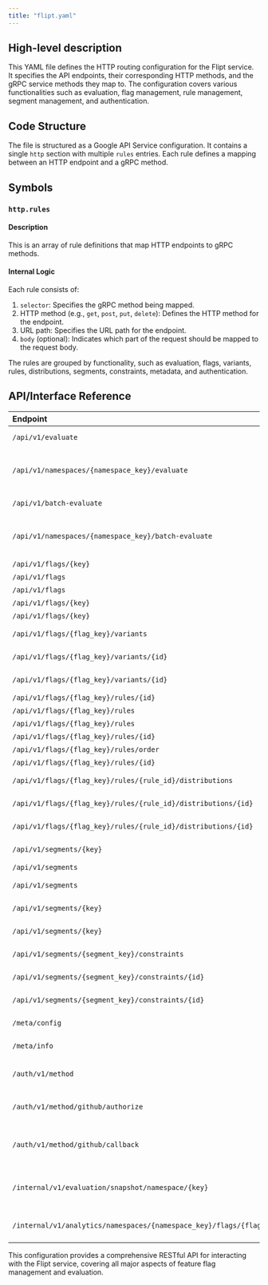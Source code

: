 ```yaml
---
title: "flipt.yaml"
---
```


## High-level description
This YAML file defines the HTTP routing configuration for the Flipt service. It specifies the API endpoints, their corresponding HTTP methods, and the gRPC service methods they map to. The configuration covers various functionalities such as evaluation, flag management, rule management, segment management, and authentication.

## Code Structure
The file is structured as a Google API Service configuration. It contains a single `http` section with multiple `rules` entries. Each rule defines a mapping between an HTTP endpoint and a gRPC method.

## Symbols

### `http.rules`
#### Description
This is an array of rule definitions that map HTTP endpoints to gRPC methods.

#### Internal Logic
Each rule consists of:
1. `selector`: Specifies the gRPC method being mapped.
2. HTTP method (e.g., `get`, `post`, `put`, `delete`): Defines the HTTP method for the endpoint.
3. URL path: Specifies the URL path for the endpoint.
4. `body` (optional): Indicates which part of the request should be mapped to the request body.

The rules are grouped by functionality, such as evaluation, flags, variants, rules, distributions, segments, constraints, metadata, and authentication.

## API/Interface Reference

| Endpoint | Method | gRPC Method | Description |
|:---------|:-------|:------------|:------------|
| `/api/v1/evaluate` | POST | `flipt.Flipt.Evaluate` | Evaluate a flag |
| `/api/v1/namespaces/{namespace_key}/evaluate` | POST | `flipt.Flipt.Evaluate` | Evaluate a flag in a specific namespace |
| `/api/v1/batch-evaluate` | POST | `flipt.Flipt.BatchEvaluate` | Batch evaluate flags |
| `/api/v1/namespaces/{namespace_key}/batch-evaluate` | POST | `flipt.Flipt.BatchEvaluate` | Batch evaluate flags in a specific namespace |
| `/api/v1/flags/{key}` | GET | `flipt.Flipt.GetFlag` | Get a flag |
| `/api/v1/flags` | GET | `flipt.Flipt.ListFlags` | List flags |
| `/api/v1/flags` | POST | `flipt.Flipt.CreateFlag` | Create a flag |
| `/api/v1/flags/{key}` | PUT | `flipt.Flipt.UpdateFlag` | Update a flag |
| `/api/v1/flags/{key}` | DELETE | `flipt.Flipt.DeleteFlag` | Delete a flag |
| `/api/v1/flags/{flag_key}/variants` | POST | `flipt.Flipt.CreateVariant` | Create a variant |
| `/api/v1/flags/{flag_key}/variants/{id}` | PUT | `flipt.Flipt.UpdateVariant` | Update a variant |
| `/api/v1/flags/{flag_key}/variants/{id}` | DELETE | `flipt.Flipt.DeleteVariant` | Delete a variant |
| `/api/v1/flags/{flag_key}/rules/{id}` | GET | `flipt.Flipt.GetRule` | Get a rule |
| `/api/v1/flags/{flag_key}/rules` | GET | `flipt.Flipt.ListRules` | List rules |
| `/api/v1/flags/{flag_key}/rules` | POST | `flipt.Flipt.CreateRule` | Create a rule |
| `/api/v1/flags/{flag_key}/rules/{id}` | PUT | `flipt.Flipt.UpdateRule` | Update a rule |
| `/api/v1/flags/{flag_key}/rules/order` | PUT | `flipt.Flipt.OrderRules` | Order rules |
| `/api/v1/flags/{flag_key}/rules/{id}` | DELETE | `flipt.Flipt.DeleteRule` | Delete a rule |
| `/api/v1/flags/{flag_key}/rules/{rule_id}/distributions` | POST | `flipt.Flipt.CreateDistribution` | Create a distribution |
| `/api/v1/flags/{flag_key}/rules/{rule_id}/distributions/{id}` | PUT | `flipt.Flipt.UpdateDistribution` | Update a distribution |
| `/api/v1/flags/{flag_key}/rules/{rule_id}/distributions/{id}` | DELETE | `flipt.Flipt.DeleteDistribution` | Delete a distribution |
| `/api/v1/segments/{key}` | GET | `flipt.Flipt.GetSegment` | Get a segment |
| `/api/v1/segments` | GET | `flipt.Flipt.ListSegments` | List segments |
| `/api/v1/segments` | POST | `flipt.Flipt.CreateSegment` | Create a segment |
| `/api/v1/segments/{key}` | PUT | `flipt.Flipt.UpdateSegment` | Update a segment |
| `/api/v1/segments/{key}` | DELETE | `flipt.Flipt.DeleteSegment` | Delete a segment |
| `/api/v1/segments/{segment_key}/constraints` | POST | `flipt.Flipt.CreateConstraint` | Create a constraint |
| `/api/v1/segments/{segment_key}/constraints/{id}` | PUT | `flipt.Flipt.UpdateConstraint` | Update a constraint |
| `/api/v1/segments/{segment_key}/constraints/{id}` | DELETE | `flipt.Flipt.DeleteConstraint` | Delete a constraint |
| `/meta/config` | GET | `flipt.meta.MetadataService.GetConfiguration` | Get metadata configuration |
| `/meta/info` | GET | `flipt.meta.MetadataService.GetInfo` | Get metadata info |
| `/auth/v1/method` | GET | `flipt.auth.PublicAuthenticationService.ListAuthenticationMethods` | List authentication methods |
| `/auth/v1/method/github/authorize` | GET | `flipt.auth.AuthenticationMethodGithubService.AuthorizeURL` | Get GitHub authorization URL |
| `/auth/v1/method/github/callback` | GET | `flipt.auth.AuthenticationMethodGithubService.Callback` | Handle GitHub authentication callback |
| `/internal/v1/evaluation/snapshot/namespace/{key}` | GET | `flipt.evaluation.DataService.EvaluationSnapshotNamespace` | Get evaluation snapshot for a namespace |
| `/internal/v1/analytics/namespaces/{namespace_key}/flags/{flag_key}` | GET | `flipt.analytics.AnalyticsService.GetFlagEvaluationsCount` | Get flag evaluation count |

This configuration provides a comprehensive RESTful API for interacting with the Flipt service, covering all major aspects of feature flag management and evaluation.